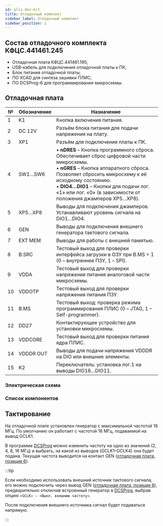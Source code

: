 ```yaml
---
id: plis-dev-kit
title: Отладочный комплект
sidebar_label: Отладочный комплект
sidebar_position: 1
---
```


## Состав отладочного комплекта КФЦС.441461.245

- Отладочная плата КФЦС.441461.195;
- USB-кабель для подключения отладочной платы к ПК;
- Блок питания отладочной платы;
- ПО XCAD для синтеза зашивки ПЛИС;
- ПО DCSProg-6 для программирования микросхемы.

## Отладочная плата

<DocumentFigure src="/img/5400ТС015/programming/plis-board-img.png" caption="Отладочная плата КФЦС.441461.195" />

<table className="table docs-table">
  <thead>
    <tr>
      <th>№</th>
      <th>Обозначение</th>
      <th>Назначение</th>
    </tr>
  </thead>
  <tbody>
    <tr>
      <td>1</td>
      <td>K1</td>
      <td>Кнопка включения питания.</td>
    </tr>
    <tr>
      <td>2</td>
      <td>DC 12V</td>
      <td>Разъём блока питания для подачи напряжения на плату.</td>
    </tr>
    <tr>
      <td>3</td>
      <td>XP1</td>
      <td>Разъём для подключения платы к ПК.</td>
    </tr>
    <tr>
      <td>4</td>
      <td>SW1…SW6</td>
      <td>
        • <strong>nDRES</strong> – Кнопка программного сброса. Обеспечивает сброс цифровой части микросхемы.
        <br />• <strong>nGRES</strong> – Кнопка аппаратного сброса. Позволяет сбросить микросхему к её исходному состоянию.
        <br />• <strong>DIO4…DIO1</strong> – Кнопки для подачи лог. «1» или лог. «0» (в зависимости от положения джамперов XP5…XP8).
      </td>
    </tr>
    <tr>
      <td>5</td>
      <td>XP5…XP8</td>
      <td>Выводы для подключения джамперов. Устанавливают уровень сигнала на DIO1…DIO4.</td>
    </tr>
    <tr>
      <td>6</td>
      <td>GEN</td>
      <td>Выводы для подключения внешнего генератора тактового сигнала.</td>
    </tr>
    <tr>
      <td>7</td>
      <td>EXT MEM</td>
      <td>Выводы для работы с внешней памятью.</td>
    </tr>
    <tr>
      <td>8</td>
      <td>B.SRC</td>
      <td>Тестовый выход для проверки интерфейса загрузки в ОЗУ при B.MS = 1 (0 – внутреннее ПЗУ, 1 – SPI).</td>
    </tr>
    <tr>
      <td>9</td>
      <td>VDDA</td>
      <td>Тестовый выход для проверки напряжения питания аналоговой части микросхемы.</td>
    </tr>
    <tr>
      <td>10</td>
      <td>VDDOTP</td>
      <td>Тестовый выход для проверки напряжения питания ПЗУ.</td>
    </tr>
    <tr>
      <td>11</td>
      <td>B.MS</td>
      <td>Тестовый выход: проверка режима программирования ПЛИС (0 – JTAG, 1 – Self-programmer).</td>
    </tr>
    <tr>
      <td>12</td>
      <td>DD27</td>
      <td>Контактирующее устройство для установки микросхемы.</td>
    </tr>
    <tr>
      <td>13</td>
      <td>VDDCORE</td>
      <td>Тестовый выход для проверки питания ядра ПЛИС.</td>
    </tr>
    <tr>
      <td>14</td>
      <td>VDDDR OUT</td>
      <td>Выводы для подачи напряжения VDDDR на DIO или внешние элементы.</td>
    </tr>
    <tr>
      <td>15</td>
      <td>K2</td>
      <td>Переключатель: установка лог.1 на выводы DIO18…DIO11.</td>
    </tr>
  </tbody>
</table>

### Электрическая схема

<DocumentLink src="/files/5400TC015/dev-board-5400TC015.pdf" label="Электрическая схема отладочной платы КФЦС.441461.195" />

### Список компонентов
<DocumentLink src="/files/5400TC015/dev-board-components-5400TC015.pdf" label="Cписок компонентов отладочной платы КФЦС.441461.195" />


## Тактирование

На отладочной плате установлен генератор с максимальной частотой 16 МГц. По умолчанию он
работает с частотой 16 МГц, подаваемой на вывод GCLK1. 

В программе [DCSProg](/docs/5400TC015/programming/plis-dcsprog#gclk) можно изменить
частоту на одно из значений (2, 4, 8, 16 МГц) и выбрать, на какой из выводов (GCLK1–GCLK4) она будет
подана. Текущая частота выводится на контакт GEN ([отладочная плата, позиция 6](/docs/5400TC015/programming/plis-dev-kit#отладочная-плата)).

:::tip

Если необходимо использовать внешний источник тактового сигнала, его можно подключить через
вывод GEN ([отладочная плата, позиция 6](/docs/5400TC015/programming/plis-dev-kit#отладочная-плата)), предварительно отключив встроенный генератор в [DCSProg](/docs/5400TC015/programming/plis-dcsprog#gclk), выбрав опцию `«GCLK» – «Выкл. внешнюю частоту»`. 

После подключения внешнего источника сигнал будет подаваться напрямую.

:::

